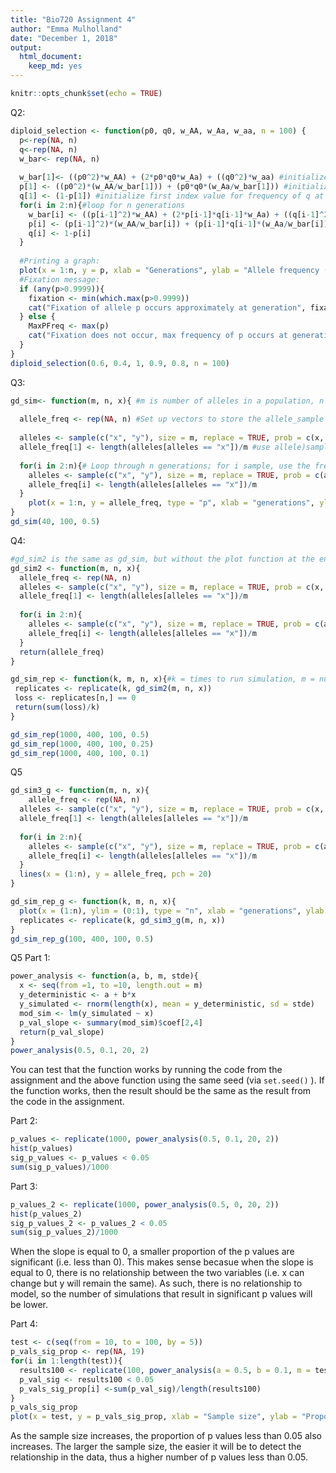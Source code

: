 ---
title: "Bio720 Assignment 4"
author: "Emma Mulholland"
date: "December 1, 2018"
output: 
  html_document: 
    keep_md: yes
---

```{r setup, include=FALSE}
knitr::opts_chunk$set(echo = TRUE)
```

Q2:

```{r}
diploid_selection <- function(p0, q0, w_AA, w_Aa, w_aa, n = 100) {
  p<-rep(NA, n)
  q<-rep(NA, n)
  w_bar<- rep(NA, n)
  
  w_bar[1]<- ((p0^2)*w_AA) + (2*p0*q0*w_Aa) + ((q0^2)*w_aa) #initialize first index values, give value of w_bar at t+1
  p[1] <- ((p0^2)*(w_AA/w_bar[1])) + (p0*q0*(w_Aa/w_bar[1])) #initialize first index value for frequency of p at (t+1) 
  q[1] <- (1-p[1]) #initialize first index value for frequency of q at (t+1)
  for(i in 2:n){#loop for n generations 
    w_bar[i] <- ((p[i-1]^2)*w_AA) + (2*p[i-1]*q[i-1]*w_Aa) + ((q[i-1]^2)*w_aa)
    p[i] <- (p[i-1]^2)*(w_AA/w_bar[i]) + (p[i-1]*q[i-1]*(w_Aa/w_bar[i]))
    q[i] <- 1-p[i]
  }
  
  #Printing a graph: 
  plot(x = 1:n, y = p, xlab = "Generations", ylab = "Allele frequency (p)")
  #Fixation message: 
  if (any(p>0.9999)){
    fixation <- min(which.max(p>0.9999))
    cat("Fixation of allele p occurs approximately at generation", fixation)
  } else {
    MaxPFreq <- max(p)
    cat("Fixation does not occur, max frequency of p occurs at generation", MaxPFreq)
  }
}
diploid_selection(0.6, 0.4, 1, 0.9, 0.8, n = 100)
```

Q3: 
```{r}
gd_sim<- function(m, n, x){ #m is number of alleles in a population, n is the number of generations to run sim for, x is starting allele freq for p. 
  
  allele_freq <- rep(NA, n) #Set up vectors to store the allele_sample and frequencies for each generation
  
  alleles <- sample(c("x", "y"), size = m, replace = TRUE, prob = c(x, 1-x)) #Set the first value of the storage vectors
  allele_freq[1] <- length(alleles[alleles == "x"])/m #use allele)sample == "x"; count the number of one allele and determine that freq
  
  for(i in 2:n){# Loop through n generations; for i sample, use the frequencies of i-1 to calculate probabilities
    alleles <- sample(c("x", "y"), size = m, replace = TRUE, prob = c(allele_freq[i-1], 1-allele_freq[i-1]))
    allele_freq[i] <- length(alleles[alleles == "x"])/m
  }
    plot(x = 1:n, y = allele_freq, type = "p", xlab = "generations", ylab = "frequency of x")
}
gd_sim(40, 100, 0.5)
```

Q4: 
```{r}
#gd_sim2 is the same as gd_sim, but without the plot function at the end
gd_sim2 <- function(m, n, x){ 
  allele_freq <- rep(NA, n) 
  alleles <- sample(c("x", "y"), size = m, replace = TRUE, prob = c(x, 1-x)) 
  allele_freq[1] <- length(alleles[alleles == "x"])/m 
  
  for(i in 2:n){
    alleles <- sample(c("x", "y"), size = m, replace = TRUE, prob = c(allele_freq[i-1], 1-allele_freq[i-1]))
    allele_freq[i] <- length(alleles[alleles == "x"])/m
  }
  return(allele_freq)
}

gd_sim_rep <- function(k, m, n, x){#k = times to run simulation, m = number of alleles, n = generation time, x = p starting freq
 replicates <- replicate(k, gd_sim2(m, n, x))
 loss <- replicates[n,] == 0
 return(sum(loss)/k)
}

gd_sim_rep(1000, 400, 100, 0.5)
gd_sim_rep(1000, 400, 100, 0.25)
gd_sim_rep(1000, 400, 100, 0.1)

```

Q5
```{r}
gd_sim3_g <- function(m, n, x){ 
    allele_freq <- rep(NA, n)
  alleles <- sample(c("x", "y"), size = m, replace = TRUE, prob = c(x, 1-x)) 
  allele_freq[1] <- length(alleles[alleles == "x"])/m 
  
  for(i in 2:n){
    alleles <- sample(c("x", "y"), size = m, replace = TRUE, prob = c(allele_freq[i-1], 1-allele_freq[i-1]))
    allele_freq[i] <- length(alleles[alleles == "x"])/m
  }
  lines(x = (1:n), y = allele_freq, pch = 20)
}

gd_sim_rep_g <- function(k, m, n, x){
  plot(x = (1:n), ylim = (0:1), type = "n", xlab = "generations", ylab = "allele_frequency", main = "The impact of genetic drift on allele frequency")
  replicates <- replicate(k, gd_sim3_g(m, n, x))
}
gd_sim_rep_g(100, 400, 100, 0.5)


```


Q5
Part 1:
```{r}
power_analysis <- function(a, b, m, stde){
  x <- seq(from =1, to =10, length.out = m)
  y_deterministic <- a + b*x
  y_simulated <- rnorm(length(x), mean = y_deterministic, sd = stde)
  mod_sim <- lm(y_simulated ~ x)
  p_val_slope <- summary(mod_sim)$coef[2,4]
  return(p_val_slope)
}
power_analysis(0.5, 0.1, 20, 2)
```
You can test that the function works by running the code from the assignment and the above function using the same seed (via `set.seed()` ). If the function works, then the result should be the same as the result from the code in the assignment. 

Part 2: 
```{r}
p_values <- replicate(1000, power_analysis(0.5, 0.1, 20, 2))
hist(p_values)
sig_p_values <- p_values < 0.05
sum(sig_p_values)/1000
```

Part 3: 
```{r}
p_values_2 <- replicate(1000, power_analysis(0.5, 0, 20, 2)) 
hist(p_values_2)
sig_p_values_2 <- p_values_2 < 0.05
sum(sig_p_values_2)/1000
```
When the slope is equal to 0, a smaller proportion of the p values are significant (i.e. less than 0). This makes sense becasue when the slope is equal to 0, there is no relationship between the two variables (i.e. x can change but y will remain the same). As such, there is no relationship to model, so the number of simulations that result in significant p values will be lower.  


Part 4: 
```{r}
test <- c(seq(from = 10, to = 100, by = 5))
p_vals_sig_prop <- rep(NA, 19)
for(i in 1:length(test)){
  results100 <- replicate(100, power_analysis(a = 0.5, b = 0.1, m = test[i], stde = 1.5))
  p_val_sig <- results100 < 0.05
  p_vals_sig_prop[i] <-sum(p_val_sig)/length(results100)
}
p_vals_sig_prop
plot(x = test, y = p_vals_sig_prop, xlab = "Sample size", ylab = "Proportion of significant p values (p < 0.05)")
```

As the sample size increases, the proportion of p values less than 0.05 also increases. The larger the sample size, the easier it will be to detect the relationship in the data, thus a higher number of p values less than 0.05. 

